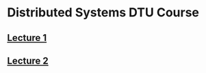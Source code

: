 = Distributed Systems DTU Course =

== [[ Distributed Systems Lecture 1|Lecture 1 ]] ==

== [[ Distributed Systems Lecture 2|Lecture 2 ]] ==
